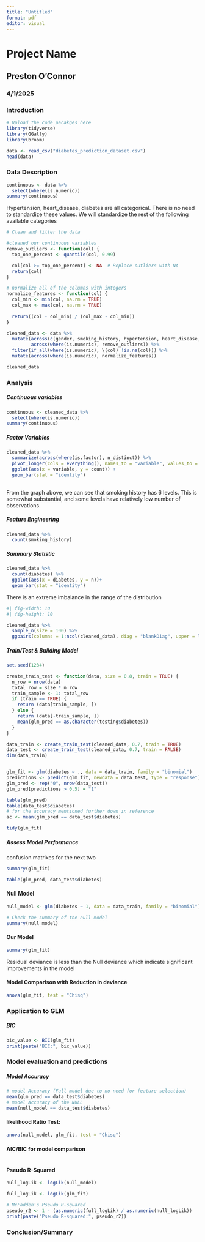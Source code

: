 ```yaml
---
title: "Untitled"
format: pdf
editor: visual
---
```


# Project Name

## Preston O'Connor

### 4/1/2025

### Introduction

```r
# Upload the code pacakges here
library(tidyverse)
library(GGally)
library(broom)

data <- read_csv("diabetes_prediction_dataset.csv")
head(data)
```

### Data Description

```r

continuous <- data %>% 
  select(where(is.numeric))
summary(continuous)
```

Hypertension, heart_disease, diabetes are all categorical. There is no need to standardize these values. We will standardize the rest of the following available categories

```r
# Clean and filter the data

#cleaned our continuous variables
remove_outliers <- function(col) {
  top_one_percent <- quantile(col, 0.99)

  col[col >= top_one_percent] <- NA  # Replace outliers with NA
  return(col)
}

# normalize all of the columns with integers
normalize_features <- function(col) {
  col_min <- min(col, na.rm = TRUE)
  col_max <- max(col, na.rm = TRUE)
  
  return((col - col_min) / (col_max - col_min))
}

cleaned_data <- data %>% 
  mutate(across(c(gender, smoking_history, hypertension, heart_disease, diabetes), as_factor), 
         across(where(is.numeric), remove_outliers)) %>% 
  filter(if_all(where(is.numeric), \(col) !is.na(col))) %>% 
  mutate(across(where(is.numeric), normalize_features))

cleaned_data
```

### Analysis

##### Continuous variables

```r
continuous <- cleaned_data %>% 
  select(where(is.numeric))
summary(continuous)
```

##### Factor Variables

```r
cleaned_data %>%
  summarize(across(where(is.factor), n_distinct)) %>% 
  pivot_longer(cols = everything(), names_to = "variable", values_to = "count") %>% 
  ggplot(aes(x = variable, y = count)) +
  geom_bar(stat = "identity")
    

```

From the graph above, we can see that smoking history has 6 levels. This is somewhat substantial, and some levels have relatively low number of observations.

##### Feature Engineering

```r
cleaned_data %>% 
  count(smoking_history)


```

##### Summary Statistic

```r
cleaned_data %>% 
  count(diabetes) %>% 
  ggplot(aes(x = diabetes, y = n))+
  geom_bar(stat = "identity")
```

There is an extreme imbalance in the range of the distribution

```r
#| fig-width: 10
#| fig-height: 10

cleaned_data %>% 
  sample_n(size = 100) %>% 
  ggpairs(columns = 1:ncol(cleaned_data), diag = "blankDiag", upper = list(continuous = "points"))
```

##### Train/Test & Building Model

```r
set.seed(1234)

create_train_test <- function(data, size = 0.8, train = TRUE) {
  n_row = nrow(data)
  total_row = size * n_row
  train_sample <- 1: total_row
  if (train == TRUE) {
    return (data[train_sample, ])
  } else {
    return (data[-train_sample, ])
    mean(glm_pred == as.character(testing$diabetes))
  }
}

data_train <- create_train_test(cleaned_data, 0.7, train = TRUE)
data_test <- create_train_test(cleaned_data, 0.7, train = FALSE)
dim(data_train)


glm_fit <- glm(diabetes ~ ., data = data_train, family = "binomial")
predictions <- predict(glm_fit, newdata = data_test, type = "response")
glm_pred <- rep("0", nrow(data_test))
glm_pred[predictions > 0.5] = "1"

table(glm_pred)
table(data_test$diabetes)
# for the accuracy mentioned further down in reference
ac <- mean(glm_pred == data_test$diabetes)

tidy(glm_fit)
```

##### Assess Model Performance 

confusion matrixes for the next two

```r
summary(glm_fit)
```

```r
table(glm_pred, data_test$diabetes)
```

#### Null Model

```r
null_model <- glm(diabetes ~ 1, data = data_train, family = "binomial")

# Check the summary of the null model
summary(null_model)
```

#### Our Model

```r
summary(glm_fit)
```

Residual deviance is less than the Null deviance which indicate significant improvements in the model

#### Model Comparison with Reduction in deviance

```r
anova(glm_fit, test = "Chisq")
```

### Application to GLM

##### BIC

```r
bic_value <- BIC(glm_fit)
print(paste("BIC:", bic_value))
```

#### 

### Model evaluation and predictions

##### Model Accuracy

```r
# model Accuracy (Full model due to no need for feature selection)
mean(glm_pred == data_test$diabetes)
# model Accuracy of the NULL
mean(null_model == data_test$diabetes)
```

#### likelihood Ratio Test:

```r
anova(null_model, glm_fit, test = "Chisq")
```

#### AIC/BIC for model comparison

```r

```

#### Pseudo R-Squared

```r
null_logLik <- logLik(null_model)

full_logLik <- logLik(glm_fit)

# McFadden's Pseudo R-squared
pseudo_r2 <- 1 - (as.numeric(full_logLik) / as.numeric(null_logLik))
print(paste("Pseudo R-squared:", pseudo_r2))
```

### Conclusion/Summary
